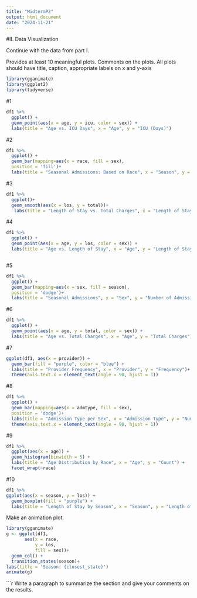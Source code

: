 ```yaml
---
title: "MidtermP2"
output: html_document
date: "2024-11-21"
---
```



#II. Data Visualization

Continue with the data from part I.

Provides at least 10 meaningful plots. Comments on the plots. All plots should have title, caption, appropriate labels on x and y-axis

```r
library(gganimate)
library(ggplot2)
library(tidyverse)
```

#1 
```r
df1 %>% 
  ggplot() +
  geom_point(aes(x = age, y = icu, color = sex)) +
  labs(title = "Age vs. ICU Days", x = "Age", y = "ICU (Days)")
```
#2
```r
df1 %>% 
  ggplot() +
  geom_bar(mapping=aes(x = race, fill = sex),
  position = 'fill')+
  labs(title = "Seasonal Admissions: Based on Race", x = "Season", y = "Number of Admissions")
```
#3
```r
df1 %>% 
  ggplot()+
  geom_smooth(aes(x = los, y = total))+
   labs(title = "Length of Stay vs. Total Charges", x = "Length of Stay", y = "Total Charges")
```
#4
```r
df1 %>% 
  ggplot() +
  geom_point(aes(x = age, y = los, color = sex)) +
  labs(title = "Age vs. Length of Stay", x = "Age", y = "Length of Stay (Days)")
```
```r

```

#5
```r
df1 %>% 
  ggplot() +
  geom_bar(mapping=aes(x = sex, fill = season),
  position = 'dodge')+
  labs(title = "Seasonal Admissions", x = "Sex", y = "Number of Admissions")
```
#6
```r
df1 %>% 
  ggplot() +
  geom_point(aes(x = age, y = total, color = sex)) +
  labs(title = "Age vs. Total Charges", x = "Age", y = "Total Charges")
```
#7
```r
ggplot(df1, aes(x = provider)) +
  geom_bar(fill = "purple", color = "blue") +
  labs(title = "Provider Frequency", x = "Provider", y = "Frequency")+
  theme(axis.text.x = element_text(angle = 90, hjust = 1))
```
#8
```r
df1 %>% 
  ggplot() +
  geom_bar(mapping=aes(x = admtype, fill = sex),
  position = 'dodge')+
  labs(title = "Admission Type per Sex", x = "Admission Type", y = "Number of Admissions")+
  theme(axis.text.x = element_text(angle = 90, hjust = 1))
```
#9
```r
df1 %>%
  ggplot(aes(x = age)) +
  geom_histogram(binwidth = 5) +
  labs(title = "Age Distribution by Race", x = "Age", y = "Count") +
  facet_wrap(~race)
```
#10
```r
df1 %>% 
ggplot(aes(x = season, y = los)) +
  geom_boxplot(fill = "purple") +
  labs(title = "Length of Stay by Season", x = "Season", y = "Length of Stay (Days)")
```


Make an animation plot.
```r
library(gganimate)
g <- ggplot(df1, 
       aes(x = race, 
           y = los, 
           fill = sex))+
  geom_col() + 
  transition_states(season)+
labs(title = 'Season: {closest_state}')
animate(g)
```



```r
Write a paragraph to summarize the section and give your comments on the results.